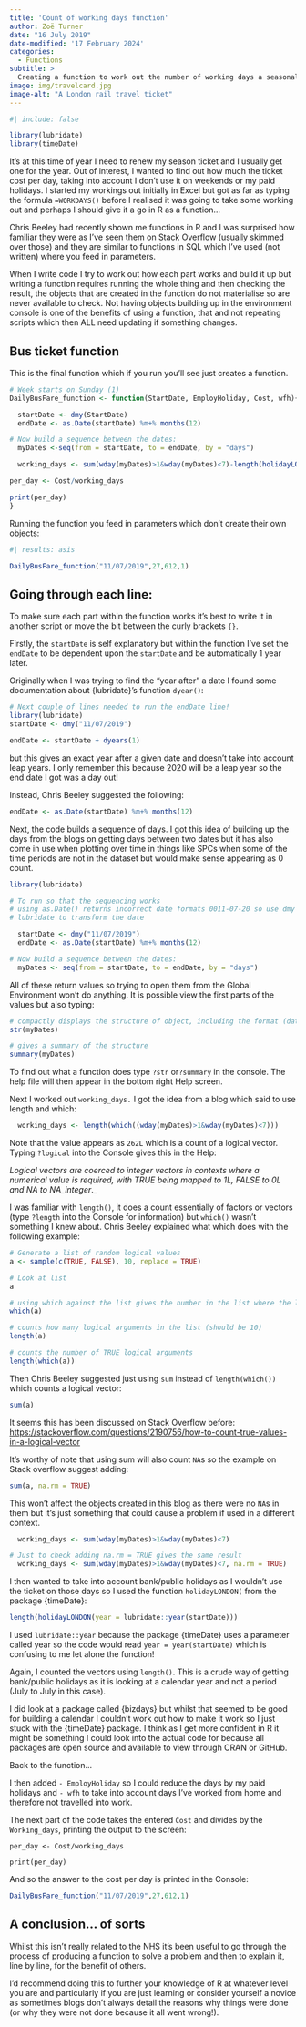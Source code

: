```yaml
---
title: 'Count of working days function'
author: Zoë Turner
date: "16 July 2019"
date-modified: '17 February 2024'
categories:
  - Functions
subtitle: >
  Creating a function to work out the number of working days a seasonal bus ticket can be used.
image: img/travelcard.jpg
image-alt: "A London rail travel ticket"
---
```


<!-- Image by <a href="https://pixabay.com/users/ronporter-291009/?utm_source=link-attribution&utm_medium=referral&utm_campaign=image&utm_content=429277">Ron Porter</a> from <a href="https://pixabay.com//?utm_source=link-attribution&utm_medium=referral&utm_campaign=image&utm_content=429277">Pixabay</a> -->

```r
#| include: false

library(lubridate)
library(timeDate)
```

It's at this time of year I need to renew my season ticket and I usually get one for the year. Out of interest, I wanted to find out how much the ticket cost per day, taking into account I don't use it on weekends or my paid holidays. I started my workings out initially in Excel but got as far as typing the formula `=WORKDAYS()` before I realised it was going to take some working out and perhaps I should give it a go in R as a function…

Chris Beeley had recently shown me functions in R and I was surprised how familiar they were as I've seen them on Stack Overflow (usually skimmed over those) and they are similar to functions in SQL which I've used (not written) where you feed in parameters.

When I write code I try to work out how each part works and build it up but writing a function requires running the whole thing and then checking the result, the objects that are created in the function do not materialise so are never available to check. Not having objects building up in the environment console is one of the benefits of using a function, that and not repeating scripts which then ALL need updating if something changes.

## Bus ticket function

This is the final function which if you run you'll see just creates a function.

```r
# Week starts on Sunday (1)
DailyBusFare_function <- function(StartDate, EmployHoliday, Cost, wfh){

  startDate <- dmy(StartDate)
  endDate <- as.Date(startDate) %m+% months(12)

# Now build a sequence between the dates:
  myDates <-seq(from = startDate, to = endDate, by = "days")

  working_days <- sum(wday(myDates)>1&wday(myDates)<7)-length(holidayLONDON(year = lubridate::year(startDate))) - EmployHoliday - wfh

per_day <- Cost/working_days

print(per_day)
}

```

Running the function you feed in parameters which don't create their own objects:

```r
#| results: asis

DailyBusFare_function("11/07/2019",27,612,1)

```

## Going through each line:

To make sure each part within the function works it's best to write it in another script or move the bit between the curly brackets `{}`.

Firstly, the `startDate` is self explanatory but within the function I've set the `endDate` to be dependent upon the `startDate` and be automatically 1 year later.

Originally when I was trying to find the "year after" a date I found some documentation about {lubridate}'s function `dyear()`:


```r

# Next couple of lines needed to run the endDate line!
library(lubridate)
startDate <- dmy("11/07/2019")

endDate <- startDate + dyears(1)

```

but this gives an exact year after a given date and doesn't take into account leap years. I only remember this because 2020 will be a leap year so the end date I got was a day out!

Instead, Chris Beeley suggested the following:

```r

endDate <- as.Date(startDate) %m+% months(12)

```

Next, the code builds a sequence of days. I got this idea of building up the days from the blogs on getting days between two dates but it has also come in use when plotting over time in things like SPCs when some of the time periods are not in the dataset but would make sense appearing as 0 count.

```r
library(lubridate)

# To run so that the sequencing works
# using as.Date() returns incorrect date formats 0011-07-20 so use dmy from
# lubridate to transform the date

  startDate <- dmy("11/07/2019")
  endDate <- as.Date(startDate) %m+% months(12)

# Now build a sequence between the dates:
  myDates <- seq(from = startDate, to = endDate, by = "days")

```

All of these return values so trying to open them from the Global Environment won't do anything. It is possible view the first parts of the values but also typing:

```r
# compactly displays the structure of object, including the format (date in this case)
str(myDates)

# gives a summary of the structure
summary(myDates)

```

To find out what a function does type `?str` or` ?summary` in the console. The help file will then appear in the bottom right Help screen.

Next I worked out `working_days.` I got the idea from a blog which said to use length and which:

```r

  working_days <- length(which((wday(myDates)>1&wday(myDates)<7)))

```

Note that the value appears as `262L` which is a count of a logical vector. Typing `?logical` into the Console gives this in the Help:

_Logical vectors are coerced to integer vectors in contexts where a numerical value is required, with TRUE being mapped to 1L, FALSE to 0L and NA to NA_integer_._

I was familiar with `length()`, it does a count essentially of factors or vectors (type `?length` into the Console for information) but `which()` wasn't something I knew about. Chris Beeley explained what which does with the following example:

```r

# Generate a list of random logical values
a <- sample(c(TRUE, FALSE), 10, replace = TRUE)

# Look at list
a

# using which against the list gives the number in the list where the logic = TRUE
which(a)

# counts how many logical arguments in the list (should be 10)
length(a)

# counts the number of TRUE logical arguments
length(which(a))

```

Then Chris Beeley suggested just using `sum` instead of `length(which())` which counts a logical vector:

```r

sum(a)

```

It seems this has been discussed on Stack Overflow before: [https://stackoverflow.com/questions/2190756/how-to-count-true-values-in-a-logical-vector](https://stackoverflow.com/questions/2190756/how-to-count-true-values-in-a-logical-vector)

It's worthy of note that using sum will also count `NA`s so the example on Stack overflow suggest adding:

```r

sum(a, na.rm = TRUE)

```

This won't affect the objects created in this blog as there were no `NA`s in them but it's just something that could cause a problem if used in a different context.

```r

  working_days <- sum(wday(myDates)>1&wday(myDates)<7)

# Just to check adding na.rm = TRUE gives the same result
  working_days <- sum(wday(myDates)>1&wday(myDates)<7, na.rm = TRUE)

```

I then wanted to take into account bank/public holidays as I wouldn't use the ticket on those days so I used the function `holidayLONDON(` from the package {timeDate}:

```r

length(holidayLONDON(year = lubridate::year(startDate)))

```

I used `lubridate::year` because the package {timeDate} uses a parameter called year so the code would read `year = year(startDate)` which is confusing to me let alone the function!

Again, I counted the vectors using `length()`. This is a crude way of getting bank/public holidays as it is looking at a calendar year and not a period (July to July in this case).

I did look at a package called {bizdays} but whilst that seemed to be good for building a calendar I couldn't work out how to make it work so I just stuck with the {timeDate} package. I think as I get more confident in R it might be something I could look into the actual code for because all packages are open source and available to view through CRAN or GitHub.

Back to the function...

I then added `- EmployHoliday` so I could reduce the days by my paid holidays and `- wfh` to take into account days I've worked from home and therefore not travelled into work.

The next part of the code takes the entered `Cost` and divides by the `Working_days`, printing the output to the screen:

`per_day <- Cost/working_days`

`print(per_day)`

And so the answer to the cost per day is printed in the Console:

```r
DailyBusFare_function("11/07/2019",27,612,1)

```

## A conclusion... of sorts

Whilst this isn't really related to the NHS it's been useful to go through the process of producing a function to solve a problem and then to explain it, line by line, for the benefit of others.

I'd recommend doing this to further your knowledge of R at whatever level you are and particularly if you are just learning or consider yourself a novice as sometimes blogs don't always detail the reasons why things were done (or why they were not done because it all went wrong!).
